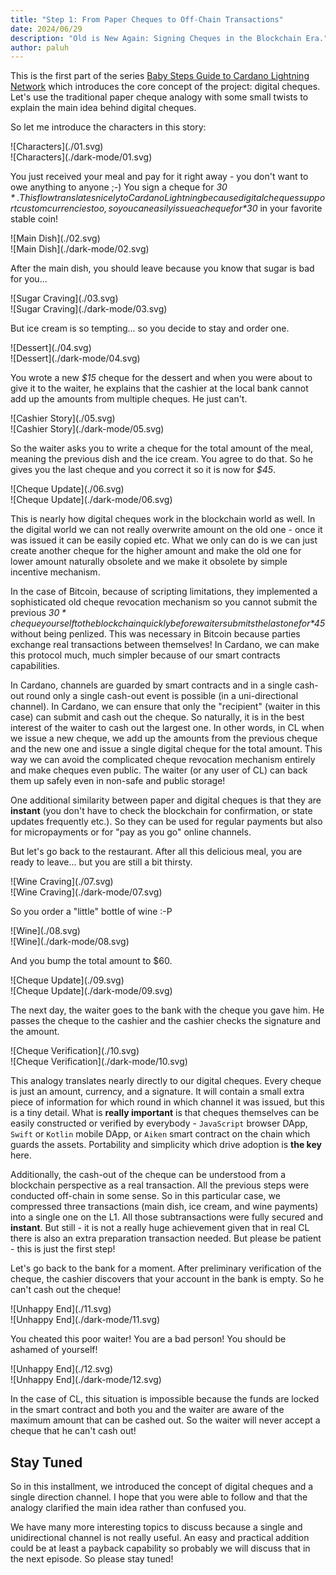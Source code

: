 ```yaml
---
title: "Step 1: From Paper Cheques to Off-Chain Transactions"
date: 2024/06/29
description: "Old is New Again: Signing Cheques in the Blockchain Era."
author: paluh
---
```


This is the first part of the series [Baby Steps Guide to Cardano Lightning Network](/guide) which introduces the core concept of the project: digital cheques.
Let's use the traditional paper cheque analogy with some small twists to explain the main idea behind digital cheques.

So let me introduce the characters in this story:

<div className="nx-block dark:nx-hidden">
![Characters](./01.svg)
</div>

<div className="nx-hidden dark:nx-block">
![Characters](./dark-mode/01.svg)
</div>


You just received your meal and pay for it right away - you don't want to owe anything to anyone ;-) You sign a cheque for *$30*. This flow translates nicely to Cardano Lightning because digital cheques support custom currencies too, so you can easily issue a cheque for *$30* in your favorite stable coin!

<div className="nx-block dark:nx-hidden">
![Main Dish](./02.svg)
</div>

<div className="nx-hidden dark:nx-block">
![Main Dish](./dark-mode/02.svg)
</div>

After the main dish, you should leave because you know that sugar is bad for you...

<div className="nx-block dark:nx-hidden">
![Sugar Craving](./03.svg)
</div>

<div className="nx-hidden dark:nx-block">
![Sugar Craving](./dark-mode/03.svg)
</div>

But ice cream is so tempting... so you decide to stay and order one.

<div className="nx-block dark:nx-hidden">
![Dessert](./04.svg)
</div>

<div className="nx-hidden dark:nx-block">
![Dessert](./dark-mode/04.svg)
</div>

You wrote a new *$15* cheque for the dessert and when you were about to give it to the waiter, he explains that the cashier at the local bank cannot add up the amounts from multiple cheques. He just can't.

<div className="nx-block dark:nx-hidden">
![Cashier Story](./05.svg)
</div>

<div className="nx-hidden dark:nx-block">
![Cashier Story](./dark-mode/05.svg)
</div>

So the waiter asks you to write a cheque for the total amount of the meal, meaning the previous dish and the ice cream. You agree to do that. So he gives you the last cheque and you correct it so it is now for *$45*.

<div className="nx-block dark:nx-hidden">
![Cheque Update](./06.svg)
</div>

<div className="nx-hidden dark:nx-block">
![Cheque Update](./dark-mode/06.svg)
</div>

This is nearly how digital cheques work in the blockchain world as well. In the digital world we can not really overwrite amount on the old one - once it was issued it can be easily copied etc. What we only can do is we can just create another cheque for the higher amount and make the old one for lower amount naturally obsolete and we make it obsolete by simple incentive mechanism.

In the case of Bitcoin, because of scripting limitations, they implemented a sophisticated old cheque revocation mechanism so you cannot submit the previous *$30* cheque yourself to the blockchain quickly before waiter submits the last one for *$45* without being penlized. This was necessary in Bitcoin because parties exchange real transactions between themselves! In Cardano, we can make this protocol much, much simpler because of our smart contracts capabilities.

In Cardano, channels are guarded by smart contracts and in a single cash-out round only a single cash-out event is possible (in a uni-directional channel). In Cardano, we can ensure that only the "recipient" (waiter in this case) can submit and cash out the cheque. So naturally, it is in the best interest of the waiter to cash out the largest one. In other words, in CL when we issue a new cheque, we add up the amounts from the previous cheque and the new one and issue a single digital cheque for the total amount. This way we can avoid the complicated cheque revocation mechanism entirely and make cheques even public. The waiter (or any user of CL) can back them up safely even in non-safe and public storage!

One additional similarity between paper and digital cheques is that they are **instant** (you don't have to check the blockchain for confirmation, or state updates frequently etc.). So they can be used for regular payments but also for micropayments or for "pay as you go" online channels.

But let's go back to the restaurant. After all this delicious meal, you are ready to leave... but you are still a bit thirsty.

<div className="nx-block dark:nx-hidden">
![Wine Craving](./07.svg)
</div>

<div className="nx-hidden dark:nx-block">
![Wine Craving](./dark-mode/07.svg)
</div>

So you order a "little" bottle of wine :-P

<div className="nx-block dark:nx-hidden">
![Wine](./08.svg)
</div>

<div className="nx-hidden dark:nx-block">
![Wine](./dark-mode/08.svg)
</div>

And you bump the total amount to $60.

<div className="nx-block dark:nx-hidden">
![Cheque Update](./09.svg)
</div>

<div className="nx-hidden dark:nx-block">
![Cheque Update](./dark-mode/09.svg)
</div>

The next day, the waiter goes to the bank with the cheque you gave him. He passes the cheque to the cashier and the cashier checks the signature and the amount.

<div className="nx-block dark:nx-hidden">
![Cheque Verification](./10.svg)
</div>

<div className="nx-hidden dark:nx-block">
![Cheque Verification](./dark-mode/10.svg)
</div>

This analogy translates nearly directly to our digital cheques. Every cheque is just an amount, currency, and a signature. It will contain a small extra piece of information for which round in which channel it was issued, but this is a tiny detail. What is **really important** is that cheques themselves can be easily constructed or verified by everybody - `JavaScript` browser DApp, `Swift` or `Kotlin` mobile DApp, or `Aiken` smart contract on the chain which guards the assets. Portability and simplicity which drive adoption is **the key** here.

Additionally, the cash-out of the cheque can be understood from a blockchain perspective as a real transaction. All the previous steps were conducted off-chain in some sense. So in this particular case, we compressed three transactions (main dish, ice cream, and wine payments) into a single one on the L1. All those subtransactions were fully secured and **instant**. But still - it is not a really huge achievement given that in real CL there is also an extra preparation transaction needed. But please be patient - this is just the first step!

Let's go back to the bank for a moment. After preliminary verification of the cheque, the cashier discovers that your account in the bank is empty. So he can't cash out the cheque!

<div className="nx-block dark:nx-hidden">
![Unhappy End](./11.svg)
</div>

<div className="nx-hidden dark:nx-block">
![Unhappy End](./dark-mode/11.svg)
</div>

You cheated this poor waiter! You are a bad person! You should be ashamed of yourself!

<div className="nx-block dark:nx-hidden">
![Unhappy End](./12.svg)
</div>

<div className="nx-hidden dark:nx-block">
![Unhappy End](./dark-mode/12.svg)
</div>

In the case of CL, this situation is impossible because the funds are locked in the smart contract and both you and the waiter are aware of the maximum amount that can be cashed out. So the waiter will never accept a cheque that he can't cash out!

## Stay Tuned

So in this installment, we introduced the concept of digital cheques and a single direction channel. I hope that you were able to follow and that the analogy clarified the main idea rather than confused you.

We have many more interesting topics to discuss because a single and unidirectional channel is not really useful. An easy and practical addition could be at least a payback capability so probably we will discuss that in the next episode. So please stay tuned!

